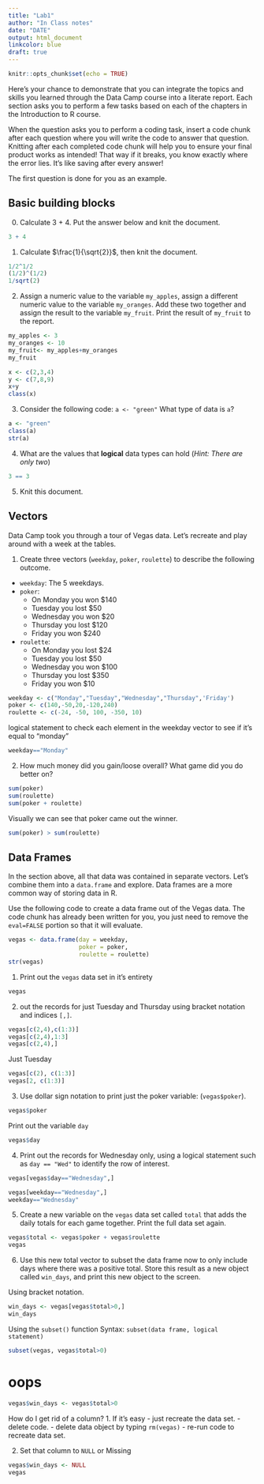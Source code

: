 ```yaml
---
title: "Lab1"
author: "In Class notes"
date: "DATE"
output: html_document
linkcolor: blue
draft: true
---
```


```r
knitr::opts_chunk$set(echo = TRUE)
```

Here's your chance to demonstrate that you can integrate the topics and skills you learned through the Data Camp course into a literate report. Each section asks you to perform a few tasks based on each of the chapters in the Introduction to R course. 

When the question asks you to perform a coding task, insert a code chunk after each question where you will write the code to answer that question. Knitting after each completed code chunk will help you to ensure your final product works as intended! That way if it breaks, you know exactly where the error lies. It's like saving after every answer!

The first question is done for you as an example. 

## Basic building blocks

0. Calculate 3 + 4. Put the answer below and knit the document. 
```r
3 + 4
```


1. Calculate $\frac{1}{\sqrt{2}}$, then knit the document. 
```r
1/2^1/2
(1/2)^(1/2)
1/sqrt(2)
```



2. Assign a numeric value to the variable `my_apples`, assign a different numeric value to the variable `my_oranges`. Add these two together and assign the result to the variable `my_fruit`. Print the result of `my_fruit` to the report. 
```r
my_apples <- 3
my_oranges <- 10
my_fruit<- my_apples+my_oranges
my_fruit
```

```r
x <- c(2,3,4)
y <- c(7,8,9)
x+y
class(x)
```

3. Consider the following code: `a <- "green"` What type of data is `a`?
```r
a <- "green"
class(a)
str(a)
```

4. What are the values that **logical** data types can hold (_Hint: There are only two_)

```r
3 == 3
```

5. Knit this document. 

## Vectors

Data Camp took you through a tour of Vegas data. Let's recreate and play around with a week at the tables. 

1. Create three vectors (`weekday`, `poker`, `roulette`) to describe the following outcome. 

* `weekday`: The 5 weekdays.
* `poker`: 
    - On Monday you won $140
    - Tuesday you lost $50
    - Wednesday you won $20
    - Thursday you lost $120
    - Friday you won $240
* `roulette`:
    - On Monday you lost $24
    - Tuesday you lost $50
    - Wednesday you won $100
    - Thursday you lost $350
    - Friday you won $10

```r
weekday <- c("Monday","Tuesday","Wednesday","Thursday",'Friday')
poker <- c(140,-50,20,-120,240)
roulette <- c(-24, -50, 100, -350, 10)
```

logical statement to check each element in the weekday vector to see if it's equal to "monday"

```r
weekday=="Monday" 
```

2. How much money did you gain/loose overall? What game did you do better on? 
```r
sum(poker)
sum(roulette)
sum(poker + roulette)
```

Visually we can see that poker came out the winner. 

```r
sum(poker) > sum(roulette)
```




## Data Frames
In the section above, all that data was contained in separate vectors. Let's combine them into a `data.frame` and explore. Data frames are a more common way of storing data in R. 

Use the following code to create a data frame out of the Vegas data. The code chunk has already been written for you, you just need to remove the `eval=FALSE` portion so that it will evaluate. 
```r
vegas <- data.frame(day = weekday, 
                    poker = poker, 
                    roulette = roulette)
str(vegas)
```

1. Print out the `vegas` data set in it's entirety
```r
vegas
```

2. out the records for just Tuesday and Thursday using bracket notation
and indices `[,]`. 
```r
vegas[c(2,4),c(1:3)]
vegas[c(2,4),1:3] 
vegas[c(2,4),] 
```
Just Tuesday
```r
vegas[c(2), c(1:3)]
vegas[2, c(1:3)] 
```



3. Use dollar sign notation to print just the poker variable: (`vegas$poker`).
```r
vegas$poker
```
Print out the variable `day`
```r
vegas$day
```

4. Print out the records for Wednesday only, using a logical statement such
as `day == "Wed"` to identify the row of interest. 
```r
vegas[vegas$day=="Wednesday",]
```

```r
vegas[weekday=="Wednesday",]
weekday=="Wednesday"
```

5. Create a new variable on the `vegas` data set called `total` that adds the daily totals for each game together. Print the full data set again.
```r
vegas$total <- vegas$poker + vegas$roulette
vegas
```

6. Use this new total vector to subset the data frame now to only include days
where there was a positive total. Store this result as a new object called 
`win_days`, and print this new object to the screen. 

Using bracket notation. 

```r
win_days <- vegas[vegas$total>0,]
win_days
```

Using the `subset()` function 
Syntax: `subset(data frame, logical statement)`
```r
subset(vegas, vegas$total>0)
```


# oops
```r
vegas$win_days <- vegas$total>0
```

How do I get rid of a column? 
1. If it's easy - just recreate the data set. 
  - delete code. 
  - delete data object by typing `rm(vegas)`
  - re-run code to recreate data set. 
  
2. Set that column to `NULL` or Missing

```r
vegas$win_days <- NULL
vegas
```





